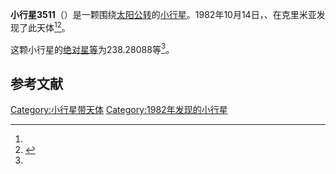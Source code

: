 {{Infobox planet
| bgcolour = #FFFFC0
| name = 3511 Tsvetaeva
| symbol = 
| image = 
| caption = 
| discovery = yes
| discovery_ref = 
| discoverer = {{link-en|柳德米拉·瓦斯列娜·朱然勒娃|Lyudmila Vasilyevna Zhuravleva}}、{{link-en|柳德米拉·卡拉季奇|Lyudmila Karachkina}}
| discovery_site = [[克里米亚|克里米亚]] 
| discovered = 1982年10月14日
| designations = yes
| mp_name = 
| named_after = 
| alt_names = 1982 TC2/ 1952 DE3 / 1973 UO4 / 1984 HF1
| mp_category = [[主带小行星|主带小行星]]
| orbit_ref = <ref name="a">[http://ssd.jpl.nasa.gov/sbdb.cgi?sstr=3511 3511 Tsvetaeva] {{Wayback|url=http://ssd.jpl.nasa.gov/sbdb.cgi?sstr=3511 |date=20200918044047 }}，小行星數據庫瀏覽器（JPL Small-Body Database Browser）－[[美国国家航空航天局|美国国家航空航天局]]喷气推进实验室</ref>
| epoch = 2456400.5（2013年4月18日更新）
| aphelion = {{convert|3.2957809|AU|km|3|abbr=on|lk=out}}
| perihelion = {{convert|2.1961717|AU|km|3|abbr=on}}
| semimajor = {{convert|2.7459763|AU|km|3|abbr=on}}
| eccentricity = 0.2002219
| period = 1662.048173日<br />4.55[[儒略年|儒略年]]
| avg_speed = 
| inclination = 8.66699
| asc_node = 229.63716
| mean_anomaly = 
| arg_peri = 238.28088
| satellites = 
| physical_characteristics = yes
| dimensions = 
| mass = 
| density = 
| surface_grav = 
| escape_velocity = 
| sidereal_day = 
| axial_tilt = 
| pole_ecliptic_lat = 
| pole_ecliptic_lon = 
| albedo = 
| temperatures= 
| temp_name1 = 
| mean_temp_1 = 
| max_temp_1 = 
| temp_name2 = 
| max_temp_2 = 
| spectral_type = 
| abs_magnitude = 238.28088
}}

'''小行星3511'''（{{lang-en|3511 Tsvetaeva}}）是一颗围绕[[太阳|太阳]][[公转|公转]]的[[小行星|小行星]]。1982年10月14日，{{link-en|柳德米拉·瓦斯列娜·朱然勒娃|Lyudmila Vasilyevna Zhuravleva}}、{{link-en|柳德米拉·卡拉季奇|Lyudmila Karachkina}}在克里米亚发现了此天体<ref name="a" /><ref>{{cite news|title=小行星列表|url=http://cfa-www.harvard.edu/iau/lists/NumberedMPs.txt|accessdate=2013-07-08|newspaper=哈佛大学|archive-date=2008-05-17|archive-url=https://web.archive.org/web/20080517010638/http://cfa-www.harvard.edu/iau/lists/NumberedMPs.txt|dead-url=no}}</ref>。

这颗小行星的[[绝对星等|绝对星等]]为238.28088等<ref name="a" />。

==参考文献==
{{reflist}}
{{Minor Planet Number|[[小行星3510|小行星3510]]|[[小行星3512|小行星3512]]}}

{{小天体}}
{{asteroid-stub}}

[[Category:小行星带天体|Category:小行星带天体]]
[[Category:1982年发现的小行星|Category:1982年发现的小行星]]